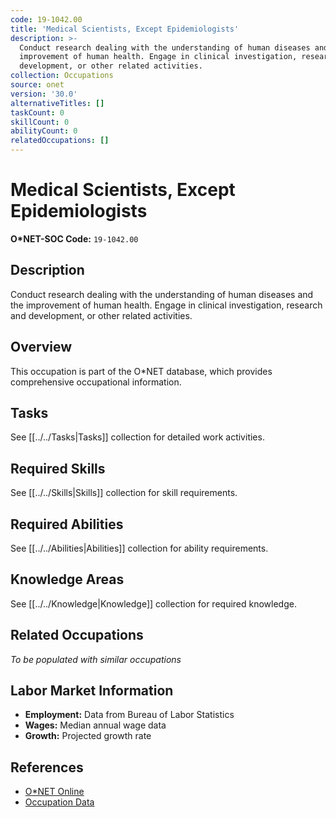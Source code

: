 ```yaml
---
code: 19-1042.00
title: 'Medical Scientists, Except Epidemiologists'
description: >-
  Conduct research dealing with the understanding of human diseases and the
  improvement of human health. Engage in clinical investigation, research and
  development, or other related activities.
collection: Occupations
source: onet
version: '30.0'
alternativeTitles: []
taskCount: 0
skillCount: 0
abilityCount: 0
relatedOccupations: []
---
```

# Medical Scientists, Except Epidemiologists

**O*NET-SOC Code:** `19-1042.00`

## Description

Conduct research dealing with the understanding of human diseases and the improvement of human health. Engage in clinical investigation, research and development, or other related activities.

## Overview

This occupation is part of the O*NET database, which provides comprehensive occupational information.

## Tasks

See [[../../Tasks|Tasks]] collection for detailed work activities.

## Required Skills

See [[../../Skills|Skills]] collection for skill requirements.

## Required Abilities

See [[../../Abilities|Abilities]] collection for ability requirements.

## Knowledge Areas

See [[../../Knowledge|Knowledge]] collection for required knowledge.

## Related Occupations

*To be populated with similar occupations*

## Labor Market Information

- **Employment:** Data from Bureau of Labor Statistics
- **Wages:** Median annual wage data
- **Growth:** Projected growth rate

## References

- [O*NET Online](https://www.onetonline.org/link/summary/19-1042.00)
- [Occupation Data](https://www.onetcenter.org/)
